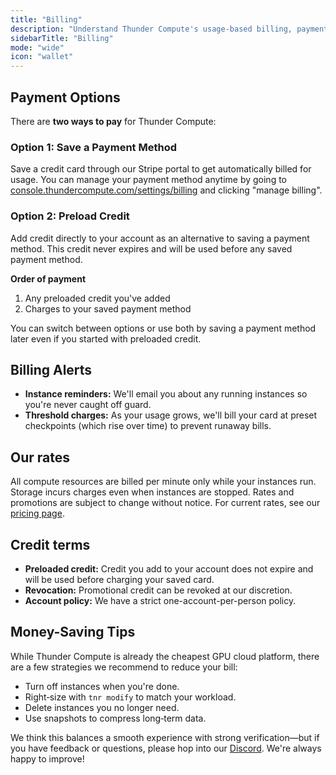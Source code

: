 ```yaml
---
title: "Billing"
description: "Understand Thunder Compute's usage-based billing, payment methods, billing alerts, current rates, and tips for saving on GPU cloud costs."
sidebarTitle: "Billing"
mode: "wide"
icon: "wallet"
---
```


## Payment Options

There are **two ways to pay** for Thunder Compute:

### Option 1: Save a Payment Method
Save a credit card through our Stripe portal to get automatically billed for usage. You can manage your payment method anytime by going to [console.thundercompute.com/settings/billing](https://console.thundercompute.com/settings/billing) and clicking "manage billing".

### Option 2: Preload Credit
Add credit directly to your account as an alternative to saving a payment method. This credit never expires and will be used before any saved payment method.

**Order of payment**
1. Any preloaded credit you've added
2. Charges to your saved payment method

You can switch between options or use both by saving a payment method later even if you started with preloaded credit.

## Billing Alerts

- **Instance reminders:** We'll email you about any running instances so you're never caught off guard.
- **Threshold charges:** As your usage grows, we'll bill your card at preset checkpoints (which rise over time) to prevent runaway bills.

## Our rates

All compute resources are billed per minute only while your instances run. Storage incurs charges even when instances are stopped. Rates and promotions are subject to change without notice. For current rates, see our [pricing page](https://www.thundercompute.com/pricing).

## Credit terms

- **Preloaded credit:** Credit you add to your account does not expire and will be used before charging your saved card.
- **Revocation:** Promotional credit can be revoked at our discretion. 
- **Account policy:** We have a strict one-account-per-person policy.

## Money-Saving Tips

While Thunder Compute is already the cheapest GPU cloud platform, there are a few strategies we recommend to reduce your bill:

- Turn off instances when you're done.
- Right‑size with `tnr modify` to match your workload.
- Delete instances you no longer need.
- Use snapshots to compress long‑term data.

We think this balances a smooth experience with strong verification—but if you have feedback or questions, please hop into our [Discord](https://discord.com/invite/nwuETS9jJK). We're always happy to improve\!